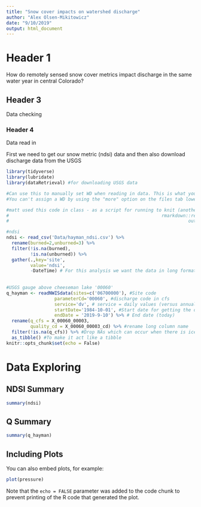 ```yaml
---
title: "Snow cover impacts on watershed discharge"
author: "Alex Olsen-Mikitowicz"
date: "9/10/2019"
output: html_document
---
```


# Header 1
How do remotely sensed snow cover metrics impact discharge in the same water year in central Colorado?

## Header 3
Data checking

### Header 4
Data read in

First we need to get our snow metric (ndsi) data and then also download discharge data from the USGS

```r
library(tidyverse) 
library(lubridate)
library(dataRetrieval) #for downloading USGS data

#Can use this to manually set WD when reading in data. This is what you need to do when reading data in Rmd and other similar things that get knitted: knitr::opts_knit$set(root.dir="../")
#You can't assign a WD by using the "more" option on the files tab lower right window pane

#matt used this code in class - as a script for running to knit (another useful took is render            
#                                                         rmarkdown::render("src/2_ndsi_q.Rmd", 
#                                                                   output_file = "../docs/2_ndsi.q.html")

#ndsi 
ndsi <- read_csv('Data/hayman_ndsi.csv') %>%
  rename(burned=2,unburned=3) %>%
  filter(!is.na(burned),
         !is.na(unburned)) %>%
  gather(.,key='site',
         value='ndsi',
         -DateTime) # For this analysis we want the data in long format
  
  
#USGS gauge above cheeseman lake '00060'
q_hayman <- readNWISdata(sites=c('06700000'), #Site code 
                  parameterCd='00060', #discharge code in cfs
                  service='dv', # service = daily values (versus annual)
                  startDate='1984-10-01', #Start date for getting the data
                  endDate = '2019-9-10') %>% # End date (today) 
  rename(q_cfs = X_00060_00003,
         quality_cd = X_00060_00003_cd) %>% #rename long column name
  filter(!is.na(q_cfs)) %>% #Drop NAs which can occur when there is ice or sensor breaks
  as_tibble() #To make it act like a tibble
knitr::opts_chunk$set(echo = False)
```

# Data Exploring

## NDSI Summary

```r
summary(ndsi)
```
## Q Summary
```r
summary(q_hayman)
```


## Including Plots

You can also embed plots, for example:

```r
plot(pressure)
```

Note that the `echo = FALSE` parameter was added to the code chunk to prevent printing of the R code that generated the plot.
